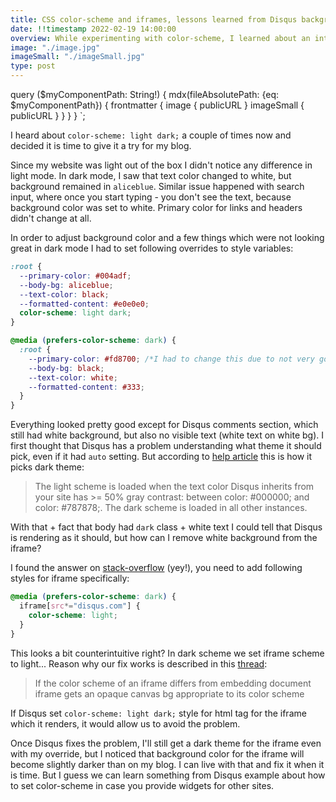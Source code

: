 ```yaml
---
title: CSS color-scheme and iframes, lessons learned from Disqus background bug
date: !!timestamp 2022-02-19 14:00:00
overview: While experimenting with color-scheme, I learned about an interesting way to set iframe transparency while fixing Disqus appearance
image: "./image.jpg"
imageSmall: "./imageSmall.jpg"
type: post
---
```

query ($myComponentPath: String!) {
    mdx(fileAbsolutePath: {eq: $myComponentPath}) {
        frontmatter {
            image {
                publicURL
            }
            imageSmall {
                publicURL
            }
        }
    }
}
`;

I heard about `color-scheme: light dark;` a couple of times now and decided it is time to give it a try for my blog.

Since my website was light out of the box I didn't notice any difference in light mode. In dark mode, I saw that text color changed to white, but background remained in `aliceblue`. Similar issue happened with search input, where once you start typing - you don't see the text, because background color was set to white. Primary color for links and headers didn't change at all.

In order to adjust background color and a few things which were not looking great in dark mode I had to set following overrides to style variables:

```css
:root {
  --primary-color: #004adf;
  --body-bg: aliceblue;
  --text-color: black;
  --formatted-content: #e0e0e0;
  color-scheme: light dark;
}

@media (prefers-color-scheme: dark) {
  :root {
    --primary-color: #fd8700; /*I had to change this due to not very good contrast between blue and black*/
    --body-bg: black;
    --text-color: white;
    --formatted-content: #333;
  }
}
```

Everything looked pretty good except for Disqus comments section, which still had white background, but also no visible text (white text on white bg). I first thought that Disqus has a problem understanding what theme it should pick, even if it had `auto` setting. But according to [help article](https://help.disqus.com/en/articles/1717201-disqus-appearance-customizations#how-is-the-color-scheme-determined) this is how it picks dark theme:

> The light scheme is loaded when the text color Disqus inherits from your site has >= 50% gray contrast: between color: #000000; and color: #787878;. The dark scheme is loaded in all other instances.

With that + fact that body had `dark` class + white text I could tell that Disqus is rendering as it should, but how can I remove white background from the iframe?

I found the answer on [stack-overflow](https://stackoverflow.com/a/65313819/4446128) (yey!), you need to add following styles for iframe specifically:

```css
@media (prefers-color-scheme: dark) {
  iframe[src*="disqus.com"] {
    color-scheme: light;
  }
}
```

This looks a bit counterintuitive right? In dark scheme we set iframe scheme to light... Reason why our fix works is described in this [thread](https://github.com/w3c/csswg-drafts/issues/4772):

> If the color scheme of an iframe differs from embedding document iframe gets an opaque canvas bg appropriate to its color scheme

If Disqus set `color-scheme: light dark;` style for html tag for the iframe which it renders, it would allow us to avoid the problem.

Once Disqus fixes the problem, I'll still get a dark theme for the iframe even with my override, but I noticed that background color for the iframe will become slightly darker than on my blog. I can live with that and fix it when it is time. But I guess we can learn something from Disqus example about how to set color-scheme in case you provide widgets for other sites.